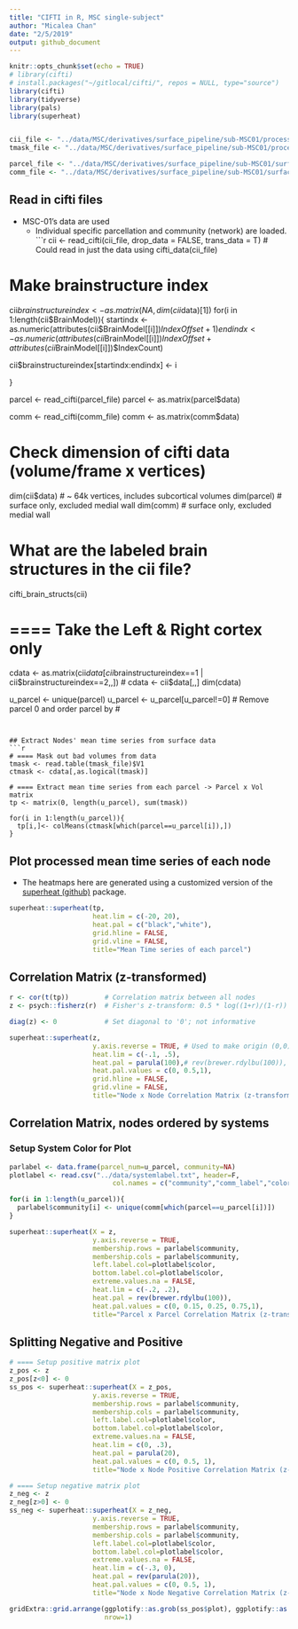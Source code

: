 ```yaml
---
title: "CIFTI in R, MSC single-subject"
author: "Micalea Chan"
date: "2/5/2019"
output: github_document
---
```


```r
knitr::opts_chunk$set(echo = TRUE)
# library(cifti)
# install.packages("~/gitlocal/cifti/", repos = NULL, type="source")
library(cifti)
library(tidyverse)
library(pals)
library(superheat)


cii_file <- "../data/MSC/derivatives/surface_pipeline/sub-MSC01/processed_restingstate_timecourses/ses-func01/cifti/sub-MSC01_ses-func01_task-rest_bold_32k_fsLR.dtseries.nii"
tmask_file <- "../data/MSC/derivatives/surface_pipeline/sub-MSC01/processed_restingstate_timecourses/ses-func01/cifti/sub-MSC01_ses-func01_task-rest_bold_32k_fsLR_tmask.txt"

parcel_file <- "../data/MSC/derivatives/surface_pipeline/sub-MSC01/surface_parcellation/sub-MSC01_parcels.dtseries.nii"
comm_file <- "../data/MSC/derivatives/surface_pipeline/sub-MSC01/surface_parcellation/sub-MSC01_parcel_networks.dscalar.nii"


```

## Read in cifti files

* MSC-01's data are used
    + Individual specific parcellation and community (network) are loaded.
```r
cii <- read_cifti(cii_file, drop_data = FALSE, trans_data = T)         # Could read in just the data using cifti_data(cii_file)

# Make brainstructure index
cii$brainstructureindex <- as.matrix(NA, dim(cii$data)[1])
for(i in 1:length(cii$BrainModel)){
  startindx <- as.numeric(attributes(cii$BrainModel[[i]])$IndexOffset + 1)
  endindx <- as.numeric(attributes(cii$BrainModel[[i]])$IndexOffset+attributes(cii$BrainModel[[i]])$IndexCount)
  
  cii$brainstructureindex[startindx:endindx] <- i
  
}


parcel <- read_cifti(parcel_file)
parcel <- as.matrix(parcel$data)

comm <- read_cifti(comm_file)
comm <- as.matrix(comm$data)
  
# Check dimension of cifti data (volume/frame x vertices)
dim(cii$data) # ~ 64k vertices, includes subcortical volumes
dim(parcel)   # surface only, excluded medial wall
dim(comm)     # surface only, excluded medial wall


# What are the labeled brain structures in the cii file? 
cifti_brain_structs(cii)

# ==== Take the Left & Right cortex only
cdata <- as.matrix(cii$data[cii$brainstructureindex==1 | cii$brainstructureindex==2,,])
# cdata <- cii$data[,,]
dim(cdata)

u_parcel <- unique(parcel)
u_parcel <- u_parcel[u_parcel!=0] # Remove parcel 0 and order parcel by #

```


## Extract Nodes' mean time series from surface data
```r
# ==== Mask out bad volumes from data
tmask <- read.table(tmask_file)$V1
ctmask <- cdata[,as.logical(tmask)]

# ==== Extract mean time series from each parcel -> Parcel x Vol matrix
tp <- matrix(0, length(u_parcel), sum(tmask))   

for(i in 1:length(u_parcel)){               
  tp[i,]<- colMeans(ctmask[which(parcel==u_parcel[i]),])
}

```


## Plot processed mean time series of each node

* The heatmaps here are generated using a customized version of the [superheat (github)](https://github.com/mychan24/superheat) package. 

```r
superheat::superheat(tp,
                     heat.lim = c(-20, 20), 
                     heat.pal = c("black","white"),
                     grid.hline = FALSE,
                     grid.vline = FALSE,
                     title="Mean Time series of each parcel")
```

## Correlation Matrix (z-transformed)
```r
r <- cor(t(tp))         # Correlation matrix between all nodes
z <- psych::fisherz(r)  # Fisher's z-transform: 0.5 * log((1+r)/(1-r))

diag(z) <- 0            # Set diagonal to '0'; not informative

superheat::superheat(z, 
                     y.axis.reverse = TRUE, # Used to make origin (0,0) on top left corner
                     heat.lim = c(-.1, .5), 
                     heat.pal = parula(100),# rev(brewer.rdylbu(100)), 
                     heat.pal.values = c(0, 0.5,1),
                     grid.hline = FALSE,
                     grid.vline = FALSE,
                     title="Node x Node Correlation Matrix (z-transformed)")

```

## Correlation Matrix, nodes ordered by systems 

### Setup System Color for Plot
```r
parlabel <- data.frame(parcel_num=u_parcel, community=NA)
plotlabel <- read.csv("../data/systemlabel.txt", header=F,
                          col.names = c("community","comm_label","color","comm_shortlabel"))

for(i in 1:length(u_parcel)){
  parlabel$community[i] <- unique(comm[which(parcel==u_parcel[i])])
}

```

```r
superheat::superheat(X = z, 
                     y.axis.reverse = TRUE,
                     membership.rows = parlabel$community,
                     membership.cols = parlabel$community,
                     left.label.col=plotlabel$color,
                     bottom.label.col=plotlabel$color,
                     extreme.values.na = FALSE,
                     heat.lim = c(-.2, .2), 
                     heat.pal = rev(brewer.rdylbu(100)),
                     heat.pal.values = c(0, 0.15, 0.25, 0.75,1),
                     title="Parcel x Parcel Correlation Matrix (z-transformed)")

```

## Splitting Negative and Positive 
```r
# ==== Setup positive matrix plot
z_pos <- z
z_pos[z<0] <- 0
ss_pos <- superheat::superheat(X = z_pos, 
                     y.axis.reverse = TRUE,
                     membership.rows = parlabel$community,
                     membership.cols = parlabel$community,
                     left.label.col=plotlabel$color,
                     bottom.label.col=plotlabel$color,
                     extreme.values.na = FALSE,
                     heat.lim = c(0, .3), 
                     heat.pal = parula(20),
                     heat.pal.values = c(0, 0.5, 1),
                     title="Node x Node Positive Correlation Matrix (z-transformed")

# ==== Setup negative matrix plot
z_neg <- z
z_neg[z>0] <- 0
ss_neg <- superheat::superheat(X = z_neg, 
                     y.axis.reverse = TRUE,
                     membership.rows = parlabel$community,
                     membership.cols = parlabel$community,
                     left.label.col=plotlabel$color,
                     bottom.label.col=plotlabel$color,
                     extreme.values.na = FALSE,
                     heat.lim = c(-.3, 0), 
                     heat.pal = rev(parula(20)),
                     heat.pal.values = c(0, 0.5, 1),
                     title="Node x Node Negative Correlation Matrix (z-transformed")

```


```r
gridExtra::grid.arrange(ggplotify::as.grob(ss_pos$plot), ggplotify::as.grob(ss_neg$plot), 
                        nrow=1)

```

